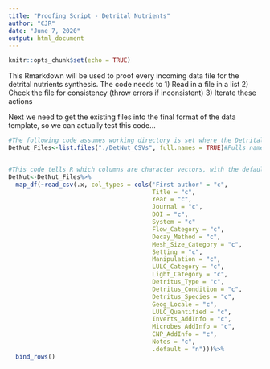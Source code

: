 ```yaml
---
title: "Proofing Script - Detrital Nutrients"
author: "CJR"
date: "June 7, 2020"
output: html_document
---
```


```r
knitr::opts_chunk$set(echo = TRUE)
```

This Rmarkdown will be used to proof every incoming data file for the detrital nutrients synthesis. The code needs to 
1) Read in a file in a list
2) Check the file for consistency (throw errors if inconsistent)
3) Iterate these actions

Next we need to get the existing files into the final format of the data template, so we can actually test this code...
```r
#The following code assumes working directory is set where the Detrital Nutrients .csv files are located
DetNut_Files<-list.files("./DetNut_CSVs", full.names = TRUE)#Pulls names of files into a list to be called later


#This code tells R which columns are character vectors, with the default being numeric
DetNut<-DetNut_Files%>%
  map_df(~read_csv(.x, col_types = cols('First author' = "c",
                                        Title = "c",
                                        Year = "c",
                                        Journal = "c",
                                        DOI = "c",
                                        System = "c"
                                        Flow_Category = "c",
                                        Decay_Method = "c",
                                        Mesh_Size_Category = "c",
                                        Setting = "c",
                                        Manipulation = "c",
                                        LULC_Category = "c",
                                        Light_Category = "c",
                                        Detritus_Type = "c",
                                        Detritus_Condition = "c",
                                        Detritus_Species = "c",
                                        Geog_Locale = "c",
                                        LULC_Quantified = "c",
                                        Inverts_AddInfo = "c",
                                        Microbes_AddInfo = "c",
                                        CNP_AddInfo = "c",
                                        Notes = "c",
                                        .default = "n")))%>%
  bind_rows()
  



```